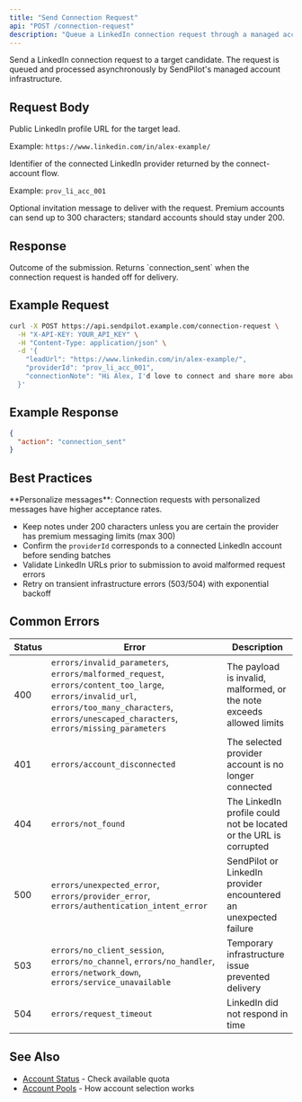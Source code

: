 ```yaml
---
title: "Send Connection Request"
api: "POST /connection-request"
description: "Queue a LinkedIn connection request through a managed account in the SendPilot pool"
---
```


Send a LinkedIn connection request to a target candidate. The request is queued and processed asynchronously by SendPilot's managed account infrastructure.

## Request Body

<ParamField body="leadUrl" type="string" required>
  Public LinkedIn profile URL for the target lead.
  
  Example: `https://www.linkedin.com/in/alex-example/`
</ParamField>

<ParamField body="providerId" type="string" required>
  Identifier of the connected LinkedIn provider returned by the connect-account flow.
  
  Example: `prov_li_acc_001`
</ParamField>

<ParamField body="connectionNote" type="string">
  Optional invitation message to deliver with the request. Premium accounts can send up to 300 characters; standard accounts should stay under 200.
</ParamField>

## Response

<ResponseField name="action" type="string">
  Outcome of the submission. Returns `connection_sent` when the connection request is handed off for delivery.
</ResponseField>

## Example Request

```bash
curl -X POST https://api.sendpilot.example.com/connection-request \
  -H "X-API-KEY: YOUR_API_KEY" \
  -H "Content-Type: application/json" \
  -d '{
    "leadUrl": "https://www.linkedin.com/in/alex-example/",
    "providerId": "prov_li_acc_001",
    "connectionNote": "Hi Alex, I'd love to connect and share more about our open role."
  }'
```

## Example Response

```json
{
  "action": "connection_sent"
}
```

## Best Practices

<Tip>
  **Personalize messages**: Connection requests with personalized messages have higher acceptance rates.
</Tip>

- Keep notes under 200 characters unless you are certain the provider has premium messaging limits (max 300)
- Confirm the `providerId` corresponds to a connected LinkedIn account before sending batches
- Validate LinkedIn URLs prior to submission to avoid malformed request errors
- Retry on transient infrastructure errors (503/504) with exponential backoff

## Common Errors

| Status | Error | Description |
|--------|-------|-------------|
| 400 | `errors/invalid_parameters`, `errors/malformed_request`, `errors/content_too_large`, `errors/invalid_url`, `errors/too_many_characters`, `errors/unescaped_characters`, `errors/missing_parameters` | The payload is invalid, malformed, or the note exceeds allowed limits |
| 401 | `errors/account_disconnected` | The selected provider account is no longer connected |
| 404 | `errors/not_found` | The LinkedIn profile could not be located or the URL is corrupted |
| 500 | `errors/unexpected_error`, `errors/provider_error`, `errors/authentication_intent_error` | SendPilot or LinkedIn provider encountered an unexpected failure |
| 503 | `errors/no_client_session`, `errors/no_channel`, `errors/no_handler`, `errors/network_down`, `errors/service_unavailable` | Temporary infrastructure issue prevented delivery |
| 504 | `errors/request_timeout` | LinkedIn did not respond in time |

## See Also

- [Account Status](/api-reference/endpoint/get-account-status) - Check available quota
- [Account Pools](/operations/account-pools) - How account selection works

